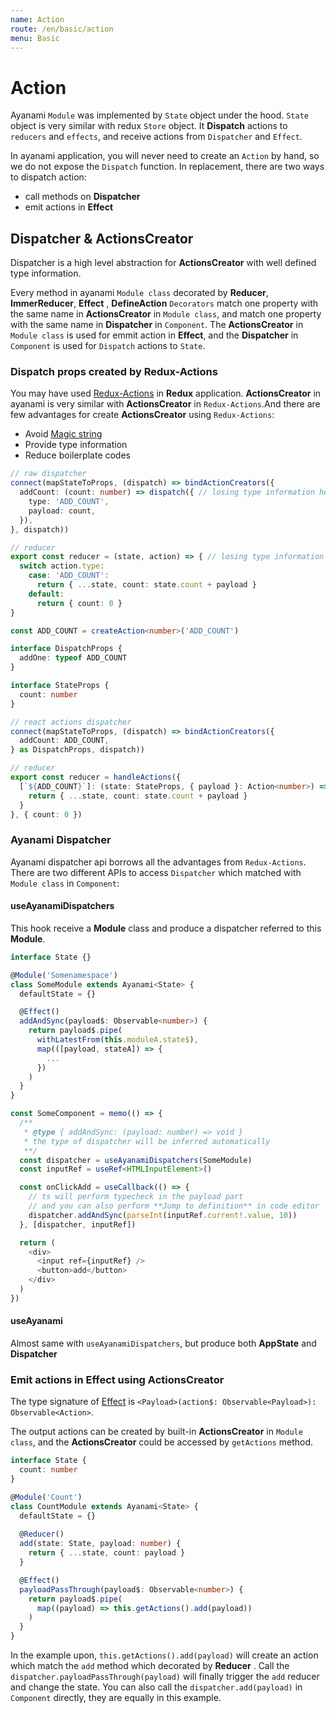 ```yaml
---
name: Action
route: /en/basic/action
menu: Basic
---
```


# Action
Ayanami `Module` was implemented by `State` object under the hood. `State` object is very similar with redux `Store` object. It **Dispatch** actions to `reducers` and `effects`, and receive actions from `Dispatcher` and `Effect`.

In ayanami application, you will never need to create an `Action` by hand, so we do not expose the `Dispatch` function.
In replacement, there are two ways to dispatch action:

- call methods on **Dispatcher**
- emit actions in **Effect**

## Dispatcher & ActionsCreator
Dispatcher is a high level abstraction for **ActionsCreator** with well defined type information.

Every method in ayanami `Module class` decorated by  **Reducer**, **ImmerReducer**, **Effect** , **DefineAction** `Decorators` match one property with the same name in **ActionsCreator** in `Module class`, and match one property with the same name in **Dispatcher** in `Component`. The **ActionsCreator** in `Module class` is used for emmit action in **Effect**, and the **Dispatcher** in `Component` is used for `Dispatch` actions to `State`.

### Dispatch props created by Redux-Actions
You may have used [Redux-Actions](https://github.com/redux-utilities/redux-actions) in **Redux** application. **ActionsCreator** in ayanami is very similar with **ActionsCreator** in `Redux-Actions`.And there are few advantages for create **ActionsCreator** using `Redux-Actions`:

- Avoid [Magic string](https://en.wikipedia.org/wiki/Magic_number_(programming))
- Provide type information
- Reduce boilerplate codes

```ts
// raw dispatcher
connect(mapStateToProps, (dispatch) => bindActionCreators({
  addCount: (count: number) => dispatch({ // losing type information here
    type: 'ADD_COUNT',
    payload: count,
  }),
}, dispatch))

// reducer
export const reducer = (state, action) => { // losing type information here
  switch action.type:
    case: 'ADD_COUNT':
      return { ...state, count: state.count + payload }
    default:
      return { count: 0 }
}
```

```typescript
const ADD_COUNT = createAction<number>('ADD_COUNT')

interface DispatchProps {
  addOne: typeof ADD_COUNT
}

interface StateProps {
  count: number
}

// react actions dispatcher
connect(mapStateToProps, (dispatch) => bindActionCreators({
  addCount: ADD_COUNT,
} as DispatchProps, dispatch))

// reducer
export const reducer = handleActions({
  [`${ADD_COUNT}`]: (state: StateProps, { payload }: Action<number>) => {
    return { ...state, count: state.count + payload }
  }
}, { count: 0 })
```

### Ayanami Dispatcher
Ayanami dispatcher api borrows all the advantages from `Redux-Actions`.
There are two different APIs to access `Dispatcher` which matched with `Module class` in `Component`:

#### useAyanamiDispatchers
This hook receive a **Module** class and produce a dispatcher referred to this **Module**.

```ts
interface State {}

@Module('Somenamespace')
class SomeModule extends Ayanami<State> {
  defaultState = {}

  @Effect()
  addAndSync(payload$: Observable<number>) {
    return payload$.pipe(
      withLatestFrom(this.moduleA.state$),
      map(([payload, stateA]) => {
        ...
      })
    )
  }
}

const SomeComponent = memo(() => {
  /**
   * @type { addAndSync: (payload: number) => void }
   * the type of dispatcher will be inferred automatically
   **/
  const dispatcher = useAyanamiDispatchers(SomeModule)
  const inputRef = useRef<HTMLInputElement>()

  const onClickAdd = useCallback(() => {
    // ts will perform typecheck in the payload part
    // and you can also perform **Jump to definition** in code editor
    dispatcher.addAndSync(parseInt(inputRef.current!.value, 10))
  }, [dispatcher, inputRef])

  return (
    <div>
      <input ref={inputRef} />
      <button>add</button>
    </div>
  )
})
```

#### useAyanami
Almost same with `useAyanamiDispatchers`, but produce both **AppState** and **Dispatcher**

### Emit actions in Effect using **ActionsCreator**

The type signature of [Effect](./effects.md) is `<Payload>(action$: Observable<Payload>): Observable<Action>`.

The output actions can be created by built-in **ActionsCreator** in `Module class`, and the **ActionsCreator** could be accessed by `getActions` method.


```ts
interface State {
  count: number
}

@Module('Count')
class CountModule extends Ayanami<State> {
  defaultState = {}
  
  @Reducer()
  add(state: State, payload: number) {
    return { ...state, count: payload }
  }

  @Effect()
  payloadPassThrough(payload$: Observable<number>) {
    return payload$.pipe(
      map((payload) => this.getActions().add(payload))
    )
  }
}
```

In the example upon, `this.getActions().add(payload)` will create an action which match the `add` method which decorated by **Reducer** . Call the `dispatcher.payloadPassThrough(payload)` will finally trigger the `add` reducer and change the state. You can also call the `dispatcher.add(payload)` in `Component` directly, they are equally in this example.